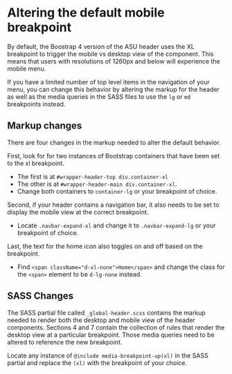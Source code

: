 
<Meta title="Docs/Global Header/Mobile Beakpoint" />

# Altering the default mobile breakpoint

By default, the Boostrap 4 version of the ASU header uses the XL breakpoint to trigger the mobile vs desktop view of the component. This means that users with resolutions of 1260px and below will experience the mobile menu.

If you have a limited number of top level items in the navigation of your menu, you can change this behavior by altering the markup for the header as well as the media queries in the SASS files to use the `lg` or `md` breakpoints instead.

## Markup changes

There are four changes in the markup needed to alter the default behavior.

First, look for for two instances of Bootstrap containers that have been set to the xl breakpoint.

- The first is at `#wrapper-header-top div.container-xl`
- The other is at `#wrapper-header-main div.container-xl`.
- Change both containers to `container-lg` or your breakpoint of choice.

Second, if your header contains a navigation bar, it also needs to be set to display the mobile view at the correct breakpoint.

- Locate `.navbar-expand-xl` and change it to `.navbar-expand-lg` or your breakpoint of choice.

Last, the text for the home icon also toggles on and off based on the breakpoint.

- Find `<span className="d-xl-none">Home</span>` and change the class for the `<span>` element to be `d-lg-none` instead.

## SASS Changes

The SASS partial file called `_global-header.scss` contains the markup needed to render both the desktop and mobile view of the header components. Sections 4 and 7 contain the collection of rules that render the desktop view at a particular breakpoint. Those media queries need to be altered to reference the new breakpoint.

Locate any instance of `@include media-breakpoint-up(xl)` in the SASS partial and replace the `(xl)` with the breakpoint of your choice.
